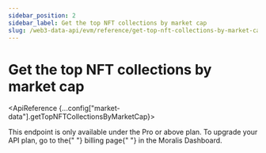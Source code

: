 ```yaml
---
sidebar_position: 2
sidebar_label: Get the top NFT collections by market cap
slug: /web3-data-api/evm/reference/get-top-nft-collections-by-market-cap
---
```



# Get the top NFT collections by market cap

<ApiReference {...config["market-data"].getTopNFTCollectionsByMarketCap}>
  <Admonition type="info" icon="💡" title="PREMINUM ENDPOINT">
    <p>
      This endpoint is only available under the Pro or above plan. To upgrade
      your API plan, go to the{" "}
      <Link href="https://admin.moralis.io/account/billing">billing page</Link>{" "}
      in the Moralis Dashboard.
    </p>
  </Admonition>
</ApiReference>
